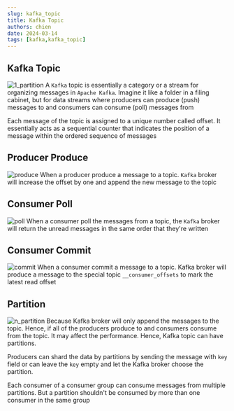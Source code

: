 ```yaml
---
slug: kafka_topic
title: Kafka Topic
authors: chien 
date: 2024-03-14
tags: [kafka,kafka_topic]
---
```


## Kafka Topic
![1_partition](./1_partition.png)
A `Kafka` topic is essentially a category or a stream for organizing messages in
`Apache Kafka`.  Imagine it like a folder in a filing cabinet, but for data
streams where producers can produce (push) messages to and consumers can
consume (poll) messages from

Each message of the topic is assigned to a unique number called offset. It
essentially acts as a sequential counter that indicates the position of a
message within the ordered sequence of messages


## Producer Produce
![produce](./produce.png)
When a producer produce a message to a topic. `Kafka` broker will increase the
offset by one and append the new message to the topic

## Consumer Poll
![poll](./poll.png)
When a consumer poll the messages from a topic, the `Kafka` broker will return the
unread messages in the same order that they're written

## Consumer Commit
![commit](./commit.png)
When a consumer commit a message to a topic. Kafka broker will produce a message
to the special topic `__consumer_offsets` to mark the latest read offset

## Partition
![n_partition](./n_partition.png)
Because Kafka broker will only append the messages to the topic. Hence, if all
of the producers produce to and consumers consume from the topic. It may affect
the performance. Hence, Kafka topic can have partitions. 

Producers can shard the data by partitions by sending the message with `key`
field or can leave the `key` empty and let the Kafka broker choose the
partition.

Each consumer of a consumer group can consume messages from multiple partitions.
But a partition shouldn't be consumed by more than one consumer in the same group
